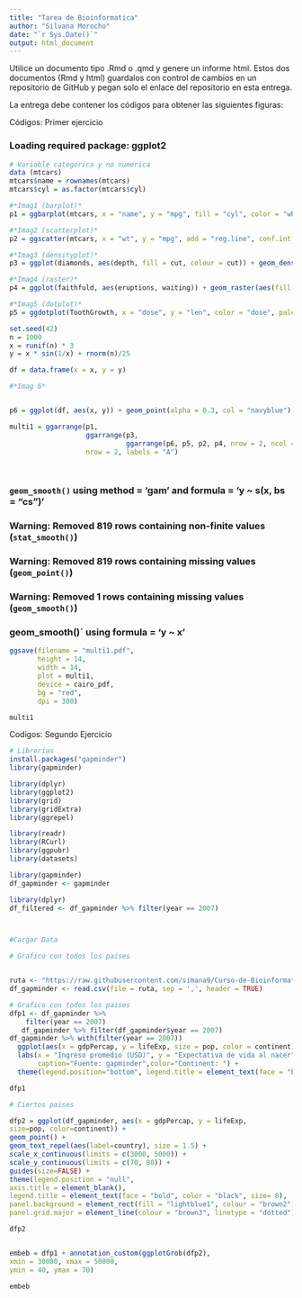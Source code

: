 ```yaml
---
title: "Tarea de Bioinformatica"
author: "Silvana Morocho"
date: "`r Sys.Date()`"
output: html_document
---
```


Utilice un documento tipo .Rmd o .qmd y genere un informe html. Estos dos documentos (Rmd y html) guardalos con control de cambios en un repositorio de GitHub y pegan solo el enlace del repositorio en esta entrega.

La entrega debe contener los códigos para obtener las siguientes figuras:

Códigos: Primer ejercicio



### **Loading required package: ggplot2**

```r

# Variable categorica y no numerica 
data (mtcars)
mtcars$name = rownames(mtcars)
mtcars$cyl = as.factor(mtcars$cyl)

#*Imag1 (barplot)*
p1 = ggbarplot(mtcars, x = "name", y = "mpg", fill = "cyl", color = "white", palette = "jco", sort.val = "asc", sort.by.groups = TRUE, x.text.angle = 90) + font("x.text", size = 8)

#*Imag2 (scatterplot)*
p2 = ggscatter(mtcars, x = "wt", y = "mpg", add = "reg.line", conf.int = TRUE, color = "cyl", palette = "jco", shape = "cyl") + stat_cor(aes(color = cyl), label.x.npc = "centre", label.y.npc = "top")

#*Imag3 (densityplot)*
p3 = ggplot(diamonds, aes(depth, fill = cut, colour = cut)) + geom_density(alpha = 0.2, na.rm = TRUE) + xlim(58, 68) + theme_classic() + theme(legend.position = "bottom")

#*Imag4 (raster)*
p4 = ggplot(faithfuld, aes(eruptions, waiting)) + geom_raster(aes(fill = density)) + theme_classic() + scale_fill_gradientn(colours = heat.colors(10, rev = TRUE), na.value = "white")

#*Imag5 (dotplot)*
p5 = ggdotplot(ToothGrowth, x = "dose", y = "len", color = "dose", palette = "npg", binwidth = 1) + theme_classic()

set.seed(42)
n = 1000
x = runif(n) * 3
y = x * sin(1/x) + rnorm(n)/25

df = data.frame(x = x, y = y)

#*Imag 6*


p6 = ggplot(df, aes(x, y)) + geom_point(alpha = 0.3, col = "navyblue") + geom_smooth(se = FALSE) + scale_x_continuous(limits = c(0, 0.5)) + scale_y_continuous(limits = c(-0.3, 0.4)) + theme_bw()

multi1 = ggarrange(p1,
                   ggarrange(p3,
                             ggarrange(p6, p5, p2, p4, nrow = 2, ncol = 2, labels = c("B","C","D","E")), ncol = 2, labels = "F"),
                   nrow = 2, labels = "A")




```
### **`geom_smooth()` using method = 'gam' and formula = 'y ~ s(x, bs = "cs")'**

### **Warning: Removed 819 rows containing non-finite values (`stat_smooth()`)**

### **Warning: Removed 819 rows containing missing values (`geom_point()`)**

### **Warning: Removed 1 rows containing missing values (`geom_smooth()`)**

### **geom_smooth()` using formula = 'y ~ x'**

```r

ggsave(filename = "multi1.pdf", 
       height = 14, 
       width = 14, 
       plot = multi1, 
       device = cairo_pdf, 
       bg = "red",
       dpi = 300)

multi1


```

Codigos: Segundo Ejercicio 



```r

# Librerias
install.packages("gapminder")
library(gapminder)

library(dplyr)
library(ggplot2)
library(grid)
library(gridExtra)
library(ggrepel)

library(readr)
library(RCurl)
library(ggpubr)
library(datasets)

library(gapminder)
df_gapminder <- gapminder

library(dplyr)
df_filtered <- df_gapminder %>% filter(year == 2007)



#Cargar Data

# Grafico con todos los paises


ruta <- "https://raw.githubusercontent.com/simana9/Curso-de-Bioinformatica-2/bea5c1c054256982acdd34d28bd633bdd17c6aab/gapminder.csv"
df_gapminder <- read.csv(file = ruta, sep = ',', header = TRUE)

# Grafico con todos los paises
dfp1 <- df_gapminder %>%
    filter(year == 2007)
   df_gapminder %>% filter(df_gapminder$year == 2007)
df_gapminder %>% with(filter(year == 2007))
  ggplot(aes(x = gdpPercap, y = lifeExp, size = pop, color = continent)) + geom_point() +
  labs(x = "Ingreso promedio (USD)", y = "Expectativa de vida al nacer", title="Esperanza de vida por el ingreso en 2007",
       caption="Fuente: gapminder",color="Continent: ") +
  theme(legend.position="bottom", legend.title = element_text(face = "bold", color = "brown", size= 8),panel.background = element_rect(fill = "lightblue1", colour = "brown3"), panel.grid.major = element_line(colour = "blue", linetype = "dotted"))

dfp1

# Ciertos paises 

dfp2 = ggplot(df_gapminder, aes(x = gdpPercap, y = lifeExp,
size=pop, color=continent)) +
geom_point() +
geom_text_repel(aes(label=country), size = 1.5) +
scale_x_continuous(limits = c(3000, 5000)) +
scale_y_continuous(limits = c(70, 80)) +
guides(size=FALSE) +
theme(legend.position = "null",
axis.title = element_blank(),
legend.title = element_text(face = "bold", color = "black", size= 8),
panel.background = element_rect(fill = "lightblue1", colour = "brown2"),
panel.grid.major = element_line(colour = "brown3", linetype = "dotted"))

dfp2


embeb = dfp1 + annotation_custom(ggplotGrob(dfp2),
xmin = 30000, xmax = 50000,
ymin = 40, ymax = 70)

embeb


```





































































